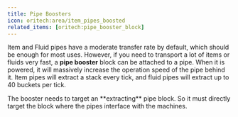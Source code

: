 ```yaml
---
title: Pipe Boosters
icon: oritech:area/item_pipes_boosted
related_items: [oritech:pipe_booster_block]
---
```


Item and Fluid pipes have a moderate transfer rate by default, which should be enough for most uses. However, if you need to transport
a lot of items or fluids very fast, a **pipe booster** block can be attached to a pipe. When it is powered, it will massively increase the operation
speed of the pipe behind it. Item pipes will extract a stack every tick, and fluid pipes will extract up to 40 buckets per tick.

<Callout variant="info">
    The booster needs to target an **extracting** pipe block. So it must directly target the block where the pipes interface with the machines.
</Callout>

<center>
<ModAsset location="oritech:area/item_pipes_boosted" width={512} />
</center>